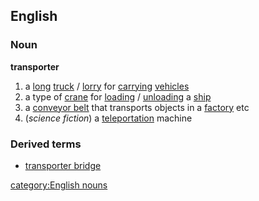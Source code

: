 ==English==
===Noun===
'''transporter'''
# a [[long]] [[truck]] / [[lorry]] for [[carrying]] [[vehicle]]s
# a type of [[crane]] for [[loading]] / [[unloading]] a [[ship]]
# a [[conveyor belt]] that transports objects in a [[factory]] etc
#(''science fiction'') a [[teleportation]] machine
{{wikipediapar|transporter (Star Trek)}}
===Derived terms===
*[[transporter bridge]]
[[category:English nouns]]